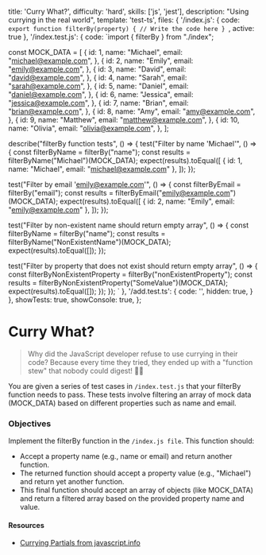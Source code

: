   title: 'Curry What?',
  difficulty: 'hard',
  skills: ['js', 'jest'],
  description:
    "Using currying in the real world",
  template: 'test-ts',
  files: {
    '/index.js': {
      code: `export function filterBy(property) {
  // Write the code here
}
`,
      active: true
    },
    '/index.test.js': {
      code: `import { filterBy } from "./index";

const MOCK_DATA = [
  {
    id: 1,
    name: "Michael",
    email: "michael@example.com",
  },
  {
    id: 2,
    name: "Emily",
    email: "emily@example.com",
  },
  {
    id: 3,
    name: "David",
    email: "david@example.com",
  },
  {
    id: 4,
    name: "Sarah",
    email: "sarah@example.com",
  },
  {
    id: 5,
    name: "Daniel",
    email: "daniel@example.com",
  },
  {
    id: 6,
    name: "Jessica",
    email: "jessica@example.com",
  },
  {
    id: 7,
    name: "Brian",
    email: "brian@example.com",
  },
  {
    id: 8,
    name: "Amy",
    email: "amy@example.com",
  },
  {
    id: 9,
    name: "Matthew",
    email: "matthew@example.com",
  },
  {
    id: 10,
    name: "Olivia",
    email: "olivia@example.com",
  },
];

describe("filterBy function tests", () => {
  test("Filter by name 'Michael'", () => {
    const filterByName = filterBy("name");
    const results = filterByName("Michael")(MOCK_DATA);
    expect(results).toEqual([
      { id: 1, name: "Michael", email: "michael@example.com" },
    ]);
  });

  test("Filter by email 'emily@example.com'", () => {
    const filterByEmail = filterBy("email");
    const results = filterByEmail("emily@example.com")(MOCK_DATA);
    expect(results).toEqual([
      { id: 2, name: "Emily", email: "emily@example.com" },
    ]);
  });

  test("Filter by non-existent name should return empty array", () => {
    const filterByName = filterBy("name");
    const results = filterByName("NonExistentName")(MOCK_DATA);
    expect(results).toEqual([]);
  });

  test("Filter by property that does not exist should return empty array", () => {
    const filterByNonExistentProperty = filterBy("nonExistentProperty");
    const results = filterByNonExistentProperty("SomeValue")(MOCK_DATA);
    expect(results).toEqual([]);
  });
});
`
      },
    '/add.test.ts': {
      code: '',
      hidden: true,
    }
  },
  showTests: true,
  showConsole: true,
};

# Curry What?

> Why did the JavaScript developer refuse to use currying in their code?
> Because every time they tried, they ended up with a "function stew" that nobody could digest! 🥘😄

You are given a series of test cases in `/index.test.js` that your filterBy function needs to pass. These tests involve filtering an array of mock data (MOCK_DATA) based on different properties such as name and email.

### Objectives

Implement the filterBy function in the `/index.js file`. This function should:
- Accept a property name (e.g., name or email) and return another function.
- The returned function should accept a property value (e.g., "Michael") and return yet another function.
- This final function should accept an array of objects (like MOCK_DATA) and return a filtered array based on the provided property name and value.

#### Resources

- <a href="https://javascript.info/currying-partials" target="_blank">Currying Partials from javascript.info</a>